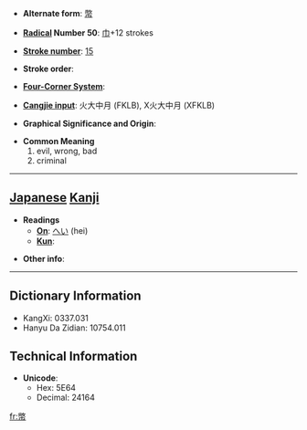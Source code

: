 * '''Alternate form''': [[幣]]

* '''[[Wiktionary:Chinese radical index| Radical]] Number 50''': [[Wiktionary:Chinese radical index 巾|巾]]+12 strokes

* '''[[Wiktionary:Chinese total strokes index|Stroke number]]''': [[Wiktionary:Chinese total strokes index 15|15]]

* '''Stroke order''': 

* '''[[Wiktionary:Chinese four corner index|Four-Corner System]]''': 

* '''[[Wiktionary:Chinese Cangjie index|Cangjie input]]''': 火大中月 (FKLB), X火大中月 (XFKLB)

* '''Graphical Significance and Origin''': 

* '''Common Meaning'''
*#evil, wrong, bad
*# criminal


----

== [[Japanese]] [[Kanji]] ==

* '''Readings'''
** '''[[On]]''': [[へい]] (hei)
** '''[[Kun]]''': 

* '''Other info''':  

----

== Dictionary Information ==

* KangXi: 0337.031
* Hanyu Da Zidian: 10754.011

== Technical Information ==

* '''Unicode''':
** Hex: 5E64
** Decimal: 24164

[[fr:幤]]